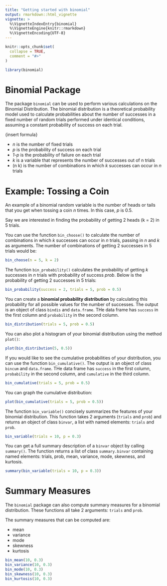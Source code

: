 ```yaml
---
title: "Getting started with binomial"
output: rmarkdown::html_vignette
vignette: >
  %\VignetteIndexEntry{binomial}
  %\VignetteEngine{knitr::rmarkdown}
  %\VignetteEncoding{UTF-8}
---
```


```r
knitr::opts_chunk$set(
  collapse = TRUE,
  comment = "#>"
)
```

```r
library(binomial)
```

# Binomial Package

The package `binomial` can be used to perform various calculations on the Binomial Distribution. The binomial distribution is a theoretical probability model used to calculate probabilities about the number of successes in a fixed number of random trials performed under identical conditions, assuming a constant probability of success on each trial. 

{insert formula}

* *n* is the number of fixed trials
* *p* is the probability of success on each trial
* *1-p* is the probability of failure on each trial
* *k* is a variable that represents the number of successes out of n trials
* (n k) is the number of combinations in which *k* successes can occur in *n* trials

# Example: Tossing a Coin 

An example of a binomial random variable is the number of heads or tails that you get when tossing a coin *n* times. In this case, *p* is 0.5. 

Say we are interested in finding the probability of getting 2 heads (k = 2) in 5 trials. 

You can use the function `bin_choose()` to calculate the number of combinations in which *k* successes can occur in *n* trials, passing in *n* and *k* as arguments. The number of combinations of getting 2 successes in 5 trials would be: 

```r
bin_choose(n = 5, k = 2)
```

The function `bin_probability()` calculates the probability of getting *k* successes in *n* trials with probability of success *prob*. Below is the probability of getting 2 successes in 5 trials:

```r
bin_probability(success = 2, trials = 5, prob = 0.5)
```

You can create a **binomial probability distribution** by calculating this probability for all possible values for the number of successes. The output is an object of class `bindis` and `data.frame`. THe data frame has `success` in the first column and `probability` in the second column.

```r
bin_distribution(trials = 5, prob = 0.5)
```

You can also plot a histogram of your binomial distribution using the method `plot()`:

```r
plot(bin_distribution(5, 0.5))
```

If you would like to see the cumulative probabilities of your distribution, you can use the function `bin_cumulative()`. The output is an object of class `bincum` and `data.frame`. THe data frame has `success` in the first column, `probability` in the second column, and `cumulative` in the third column.

```r
bin_cumulative(trials = 5, prob = 0.5)
```

You can graph the cumulative distribution:

```r
plot(bin_cumulative(trials = 5, prob = 0.5))
```

The function `bin_variable()` concisely summarizes the features of your binomial distribution. This function takes 2 arguments (`trials` and `prob`) and returns an object of class `binvar`, a list with named elements: `trials` and `prob`.

```r
bin_variable(trials = 10, p = 0.3)
```

You can get a full summary description of a `binvar` object by calling `summary()`. The function returns a list of class `summary.binvar` containing named elements: trials, prob, mean, variance, mode, skewness, and kurtosis.

```r
summary(bin_variable(trials = 10, p = 0.3))
```

# Summary Measures

The `binomial` package can also compute summary measures for a binomial distribution. These functions all take 2 arguments: `trials` and `prob`. 

The summary measures that can be computed are: 

* mean
* variance
* mode
* skewness
* kurtosis

```r
bin_mean(10, 0.3)
bin_variance(10, 0.3)
bin_mode(10, 0.3)
bin_skewness(10, 0.3)
bin_kurtosis(10, 0.3)
```

